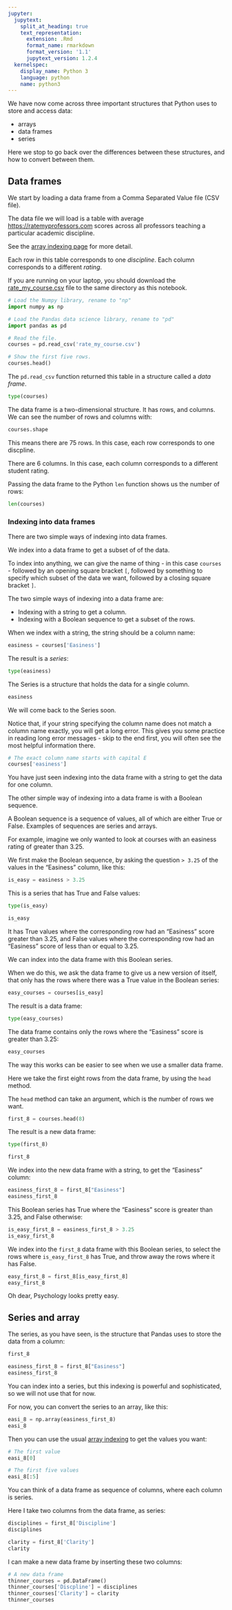 ```yaml
---
jupyter:
  jupytext:
    split_at_heading: true
    text_representation:
      extension: .Rmd
      format_name: rmarkdown
      format_version: '1.1'
      jupytext_version: 1.2.4
  kernelspec:
    display_name: Python 3
    language: python
    name: python3
---
```


We have now come across three important structures that Python uses to store and access data:

* arrays
* data frames
* series

Here we stop to go back over the differences between these structures, and how to convert between them.

## Data frames


We start by loading a data frame from a Comma Separated Value file (CSV
file).

The data file we will load is a table with average
<https://ratemyprofessors.com> scores across all professors teaching
a particular academic discipline.

See the [array indexing page](../03/array_indexing) for more detail.

Each row in this table corresponds to one *discipline*.  Each column corresponds to a different *rating*.

If you are running on your laptop, you should download
the [rate_my_course.csv]({{ site.baseurl }}/data/rate_my_course.csv)
file to the same directory as this notebook.

```python
# Load the Numpy library, rename to "np"
import numpy as np

# Load the Pandas data science library, rename to "pd"
import pandas as pd
```

```python
# Read the file.
courses = pd.read_csv('rate_my_course.csv')
```

```python
# Show the first five rows.
courses.head()
```

The `pd.read_csv` function returned this table in a structure called a *data frame*.

```python
type(courses)
```

The data frame is a two-dimensional structure. It has rows, and columns.   We can see the number of rows and columns with:

```python
courses.shape
```

This means there are 75 rows.  In this case, each row corresponds to one discpline.

There are 6 columns.  In this case, each column corresponds to a different student rating.


Passing the data frame to the Python `len` function shows us the number of rows:

```python
len(courses)
```

### Indexing into data frames


There are two simple ways of indexing into data frames.

We index into a data frame to get a subset of of the data.

To index into anything, we can give the name of thing - in this case `courses` - followed by an opening square bracket `[`, followed by something to specify which subset of the data we want, followed by a closing square bracket `]`.

The two simple ways of indexing into a data frame are:

* Indexing with a string to get a column.
* Indexing with a Boolean sequence to get a subset of the rows.


When we index with a string, the string should be a column name:

```python
easiness = courses['Easiness']
```

The result is a *series*:

```python
type(easiness)
```

The Series is a structure that holds the data for a single column.

```python
easiness
```

We will come back to the Series soon.

Notice that, if your string specifying the column name does not match a column name exactly, you will get a long error.   This gives you some practice in reading long error messages - skip to the end first, you will often see the most helpful information there.

```python
# The exact column name starts with capital E
courses['easiness']
```

You have just seen indexing into the data frame with a string to get the data for one column.

The other simple way of indexing into a data frame is with a Boolean sequence.

A Boolean sequence is a sequence of values, all of which are either True or False.  Examples of sequences are series and arrays.


For example, imagine we only wanted to look at courses with an easiness rating of greater than 3.25.

We first make the Boolean sequence, by asking the question `> 3.25` of the values in the "Easiness" column, like this:

```python
is_easy = easiness > 3.25
```

This is a series that has True and False values:

```python
type(is_easy)
```

```python
is_easy
```

It has True values where the corresponding row had an "Easiness" score greater than 3.25, and False values where the corresponding row had an "Easiness" score of less than or equal to 3.25.


We can index into the data frame with this Boolean series.

When we do this, we ask the data frame to give us a new version of itself, that only has the rows where there was a True value in the Boolean series:

```python
easy_courses = courses[is_easy]
```

The result is a data frame:

```python
type(easy_courses)
```

The data frame contains only the rows where the "Easiness" score is greater than 3.25:

```python
easy_courses
```

The way this works can be easier to see when we use a smaller data frame.

Here we take the first eight rows from the data frame, by using the `head` method.

The `head` method can take an argument, which is the number of rows we want.

```python
first_8 = courses.head(8)
```

The result is a new data frame:

```python
type(first_8)
```

```python
first_8
```

We index into the new data frame with a string, to get the "Easiness" column:

```python
easiness_first_8 = first_8["Easiness"]
easiness_first_8
```

This Boolean series has True where the "Easiness" score is greater than 3.25, and False otherwise:

```python
is_easy_first_8 = easiness_first_8 > 3.25
is_easy_first_8
```

We index into the `first_8` data frame with this Boolean series, to select the rows where `is_easy_first_8` has True, and throw away the rows where it has False.

```python
easy_first_8 = first_8[is_easy_first_8]
easy_first_8
```

Oh dear, Psychology looks pretty easy.

## Series and array


The series, as you have seen, is the structure that Pandas uses to store the data from a column:

```python
first_8
```

```python
easiness_first_8 = first_8["Easiness"]
easiness_first_8
```

You can index into a series, but this indexing is powerful and sophisticated, so we will not use that for now.

For now, you can convert the series to an array, like this:

```python
easi_8 = np.array(easiness_first_8)
easi_8
```

Then you can use the usual [array indexing](../03/array_indexing) to get the values you want:

```python
# The first value
easi_8[0]
```

```python
# The first five values
easi_8[:5]
```

You can think of a data frame as sequence of columns, where each column is series.

Here I take two columns from the data frame, as series:

```python
disciplines = first_8['Discipline']
disciplines
```

```python
clarity = first_8['Clarity']
clarity
```

I can make a new data frame by inserting these two columns:

```python
# A new data frame
thinner_courses = pd.DataFrame()
thinner_courses['Discpline'] = disciplines
thinner_courses['Clarity'] = clarity
thinner_courses
```
